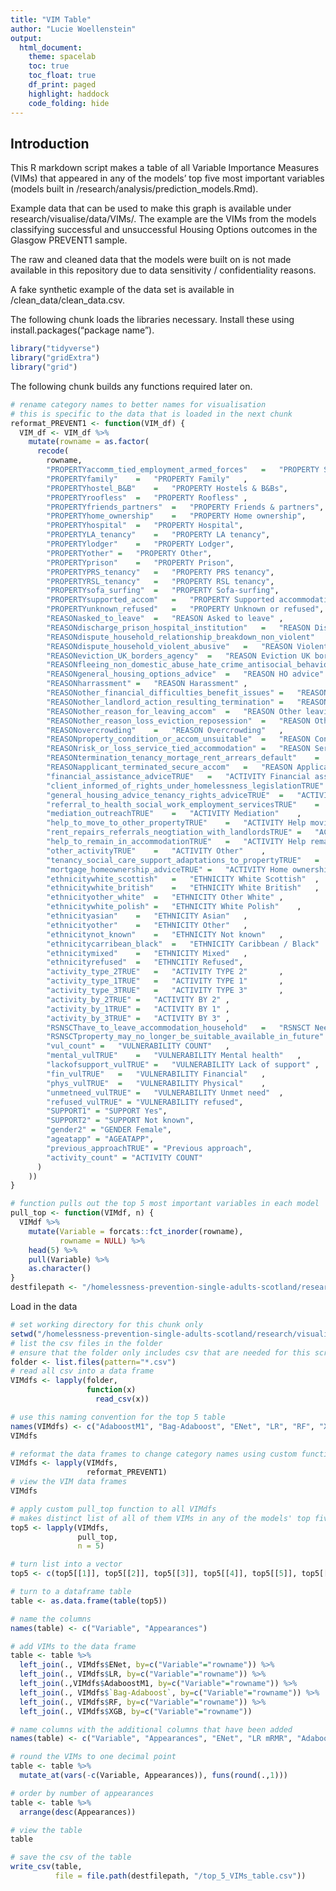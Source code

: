 ```yaml
---
title: "VIM Table"
author: "Lucie Woellenstein"
output: 
  html_document:
    theme: spacelab
    toc: true
    toc_float: true
    df_print: paged
    highlight: haddock
    code_folding: hide
---
```


## Introduction 

This R markdown script makes a table of all Variable Importance Measures (VIMs) that appeared in any of the
models' top five most important variables (models built in /research/analysis/prediction_models.Rmd). 

Example data that can be used to make this graph is available under research/visualise/data/VIMs/. 
The example are the VIMs from the models classifying successful and unsuccessful Housing Options outcomes
in the Glasgow PREVENT1 sample. 

The raw and cleaned data that the models were built on is not made available in this repository due to data sensitivity / confidentiality reasons. 

A fake synthetic example of the data set is available in /clean_data/clean_data.csv.

The following chunk loads the libraries necessary. Install these using install.packages("package name").

```r
library("tidyverse")
library("gridExtra")
library("grid")
```

The following chunk builds any functions required later on. 
```r
# rename category names to better names for visualisation
# this is specific to the data that is loaded in the next chunk 
reformat_PREVENT1 <- function(VIM_df) {
  VIM_df <- VIM_df %>%
    mutate(rowname = as.factor(
      recode(
        rowname,
        "PROPERTYaccomm_tied_employment_armed_forces"	=	"PROPERTY Service tied accommodation",
        "PROPERTYfamily"	=	"PROPERTY Family"	,
        "PROPERTYhostel_B&B"	=	"PROPERTY Hostels & B&Bs",
        "PROPERTYroofless"	=	"PROPERTY Roofless"	,
        "PROPERTYfriends_partners"	=	"PROPERTY Friends & partners",
        "PROPERTYhome_ownership"	=	"PROPERTY Home ownership",
        "PROPERTYhospital"	=	"PROPERTY Hospital",
        "PROPERTYLA_tenancy"	=	"PROPERTY LA tenancy",
        "PROPERTYlodger"	=	"PROPERTY Lodger",
        "PROPERTYother"	=	"PROPERTY Other",
        "PROPERTYprison"	=	"PROPERTY Prison",
        "PROPERTYPRS_tenancy"	=	"PROPERTY PRS tenancy",
        "PROPERTYRSL_tenancy"	=	"PROPERTY RSL tenancy",
        "PROPERTYsofa_surfing"	=	"PROPERTY Sofa-surfing",
        "PROPERTYsupported_accom"	=	"PROPERTY Supported accommodation",
        "PROPERTYunknown_refused"	=	"PROPERTY Unknown or refused",
        "REASONasked_to_leave"	=	"REASON Asked to leave"	,
        "REASONdischarge_prison_hospital_institution"	=	"REASON Discharge"	,
        "REASONdispute_household_relationship_breakdown_non_violent"	=	"REASON Non-violent dispute"	,
        "REASONdispute_household_violent_abusive"	=	"REASON Violent abusive dispute"	,
        "REASONeviction_UK_borders_agency"	=	"REASON Eviction UK borders"	,
        "REASONfleeing_non_domestic_abuse_hate_crime_antisocial_behaviour"	=	"REASON Fleeing"	,
        "REASONgeneral_housing_options_advice"	=	"REASON HO advice"	,
        "REASONharrassment"	=	"REASON Harassment"	,
        "REASONother_financial_difficulties_benefit_issues"	=	"REASON Financial / benefits issues"	,
        "REASONother_landlord_action_resulting_termination"	=	"REASON Landlord action"	,
        "REASONother_reason_for_leaving_accom"	=	"REASON Other leaving accom"	,
        "REASONother_reason_loss_eviction_reposession"	=	"REASON Other loss accom"	,
        "REASONovercrowding"	=	"REASON Overcrowding"	,
        "REASONproperty_condition_or_accom_unsuitable"	=	"REASON Condition unsuitable"	,
        "REASONrisk_or_loss_service_tied_accommodation"	=	"REASON Service tied accom"	,
        "REASONtermination_tenancy_mortage_rent_arrears_default"	=	"REASON Rent arrears / default"	,
        "REASONapplicant_terminated_secure_accom"	=	"REASON Applicant termination"	,
        "financial_assistance_adviceTRUE"	=	"ACTIVITY Financial assistance"	,
        "client_informed_of_rights_under_homelessness_legislationTRUE"	=	"ACTIVITY Homelessness rights"	,
        "general_housing_advice_tenancy_rights_adviceTRUE"	=	"ACTIVITY HO advice"	,
        "referral_to_health_social_work_employment_servicesTRUE"	=	"ACTIVITY Referral services"	,
        "mediation_outreachTRUE"	=	"ACTIVITY Mediation"	,
        "help_to_move_to_other_propertyTRUE"	=	"ACTIVITY Help moving"	,
        "rent_repairs_referrals_neogtiation_with_landlordsTRUE"	=	"ACTIVITY Landlord negotiations"	,
        "help_to_remain_in_accommodationTRUE"	=	"ACTIVITY Help remaining"	,
        "other_activityTRUE"	=	"ACTIVITY Other"	,
        "tenancy_social_care_support_adaptations_to_propertyTRUE"	=	"ACTIVITY Social care & adaptations"	,
        "mortgage_homeownership_adviceTRUE"	=	"ACTIVITY Home ownership advice"	,
        "ethnicitywhite_scottish"	=	"ETHNICITY White Scottish"	,
        "ethnicitywhite_british"	=	"ETHNICITY White British" 	,
        "ethnicityother_white"	=	"ETHNICITY Other White"	,
        "ethnicitywhite_polish"	=	"ETHNICITY White Polish"	,
        "ethnicityasian"	=	"ETHNICITY Asian"	,
        "ethnicityother"	=	"ETHNICITY Other"	,
        "ethnicitynot_known"	=	"ETHNICITY Not known"	,
        "ethnicitycarribean_black"	=	"ETHNICITY Caribbean / Black"	,
        "ethnicitymixed"	=	"ETHNICITY Mixed"	,
        "ethnicityrefused"	=	"ETHNCITIY Refused",
        "activity_type_2TRUE"	=	"ACTIVITY TYPE 2"		,
        "activity_type_1TRUE"	=	"ACTIVITY TYPE 1"		,
        "activity_type_3TRUE"	=	"ACTIVITY TYPE 3"		,
        "activity_by_2TRUE"	=	"ACTIVITY BY 2"	,
        "activity_by_1TRUE"	=	"ACTIVITY BY 1"	,
        "activity_by_3TRUE"	=	"ACTIVITY BY 3"	,
        "RSNSCThave_to_leave_accommodation_household"	=	"RSNSCT Need to leave accom"	,
        "RSNSCTproperty_may_no_longer_be_suitable_available_in_future"	=	"RSNSCT Prop unavailable in future"	,
        "vul_count"	=	"VULNERABILITY COUNT"	,
        "mental_vulTRUE"	=	"VULNERABILITY Mental health"	,
        "lackofsupport_vulTRUE"	=	"VULNERABILITY Lack of support"	,
        "fin_vulTRUE"	=	"VULNERABILITY Financial"	,
        "phys_vulTRUE"	=	"VULNERABILITY Physical"	,
        "unmetneed_vulTRUE"	=	"VULNERABILITY Unmet need"	,
        "refused_vulTRUE" = "VULNERABILITY refused",
        "SUPPORT1" = "SUPPORT Yes",
        "SUPPORT2" = "SUPPORT Not known",
        "gender2" = "GENDER Female",
        "ageatapp" = "AGEATAPP",
        "previous_approachTRUE" = "Previous approach",
        "activity_count" = "ACTIVITY COUNT"
      )
    ))
}

# function pulls out the top 5 most important variables in each model
pull_top <- function(VIMdf, n) {
  VIMdf %>%
    mutate(Variable = forcats::fct_inorder(rowname),
           rowname = NULL) %>%
    head(5) %>% 
    pull(Variable) %>%
    as.character()
}
destfilepath <- "/homelessness-prevention-single-adults-scotland/research/report/"
```

Load in the data

```r
# set working directory for this chunk only 
setwd("/homelessness-prevention-single-adults-scotland/research/visualise/data/VIMs/")
# list the csv files in the folder
# ensure that the folder only includes csv that are needed for this script
folder <- list.files(pattern="*.csv")
# read all csv into a data frame
VIMdfs <- lapply(folder, 
                 function(x) 
                   read_csv(x))

# use this naming convention for the top 5 table 
names(VIMdfs) <- c("AdaboostM1", "Bag-Adaboost", "ENet", "LR", "RF", "XGB")
VIMdfs

# reformat the data frames to change category names using custom function above
VIMdfs <- lapply(VIMdfs, 
                 reformat_PREVENT1)
# view the VIM data frames
VIMdfs
```


```r
# apply custom pull_top function to all VIMdfs
# makes distinct list of all of them VIMs in any of the models' top five most important variables
top5 <- lapply(VIMdfs, 
               pull_top, 
               n = 5)

# turn list into a vector
top5 <- c(top5[[1]], top5[[2]], top5[[3]], top5[[4]], top5[[5]], top5[[6]])

# turn to a dataframe table
table <- as.data.frame(table(top5))

# name the columns
names(table) <- c("Variable", "Appearances")

# add VIMs to the data frame
table <- table %>% 
  left_join(., VIMdfs$ENet, by=c("Variable"="rowname")) %>% 
  left_join(., VIMdfs$LR, by=c("Variable"="rowname")) %>%
  left_join(.,VIMdfs$AdaboostM1, by=c("Variable"="rowname")) %>%
  left_join(., VIMdfs$`Bag-Adaboost`, by=c("Variable"="rowname")) %>% 
  left_join(., VIMdfs$RF, by=c("Variable"="rowname")) %>% 
  left_join(., VIMdfs$XGB, by=c("Variable"="rowname")) 

# name columns with the additional columns that have been added
names(table) <- c("Variable", "Appearances", "ENet", "LR mRMR", "AdaboostM1", "Bag-Adaboost", "RF", "XGB")

# round the VIMs to one decimal point
table <- table %>% 
  mutate_at(vars(-c(Variable, Appearances)), funs(round(.,1)))

# order by number of appearances
table <- table %>%
  arrange(desc(Appearances))

# view the table
table

# save the csv of the table
write_csv(table, 
          file = file.path(destfilepath, "/top_5_VIMs_table.csv"))
```
